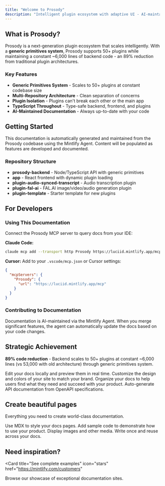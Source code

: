 ```yaml
---
title: "Welcome to Prosody"
description: "Intelligent plugin ecosystem with adaptive UI - AI-maintained documentation"
---
```


## What is Prosody?

Prosody is a next-generation plugin ecosystem that scales intelligently. With a **generic primitives system**, Prosody supports 50+ plugins while maintaining a constant ~6,000 lines of backend code - an 89% reduction from traditional plugin architectures.

### Key Features

- **Generic Primitives System** - Scales to 50+ plugins at constant codebase size
- **Multi-Repository Architecture** - Clean separation of concerns
- **Plugin Isolation** - Plugins can't break each other or the main app
- **TypeScript Throughout** - Type-safe backend, frontend, and plugins
- **AI-Maintained Documentation** - Always up-to-date with your code

## Getting Started

This documentation is automatically generated and maintained from the Prosody codebase using the Mintlify Agent. Content will be populated as features are developed and documented.

### Repository Structure

- **prosody-backend** - Node/TypeScript API with generic primitives
- **app** - React frontend with dynamic plugin loading
- **plugin-audio-synced-transcript** - Audio transcription plugin
- **plugin-fal-ai** - FAL.AI image/video/audio generation plugin
- **plugin-template** - Starter template for new plugins

## For Developers

### Using This Documentation

Connect the Prosody MCP server to query docs from your IDE:

**Claude Code:**
```bash
claude mcp add --transport http Prosody https://luciid.mintlify.app/mcp
```

**Cursor:**
Add to your `.vscode/mcp.json` or Cursor settings:
```json
{
  "mcpServers": {
    "Prosody": {
      "url": "https://luciid.mintlify.app/mcp"
    }
  }
}
```

### Contributing to Documentation

Documentation is AI-maintained via the Mintlify Agent. When you merge significant features, the agent can automatically update the docs based on your code changes.

## Strategic Achievement

**89% code reduction** - Backend scales to 50+ plugins at constant ~6,000 lines (vs 53,000 with old architecture) through generic primitives system.

<Columns cols={2}>
  <Card
    title="Edit locally"
    icon="pen-to-square"
    href="/development"
  >
    Edit your docs locally and preview them in real time.
  </Card>
  <Card
    title="Customize your site"
    icon="palette"
    href="/essentials/settings"
  >
    Customize the design and colors of your site to match your brand.
  </Card>
    <Card
    title="Set up navigation"
    icon="map"
    href="/essentials/navigation"
  >
    Organize your docs to help users find what they need and succeed with your product.
  </Card>
  <Card
    title="API documentation"
    icon="terminal"
    href="/api-reference/introduction"
  >
    Auto-generate API documentation from OpenAPI specifications.
  </Card>
</Columns>

## Create beautiful pages

Everything you need to create world-class documentation.

<Columns cols={2}>
  <Card
    title="Write with MDX"
    icon="pen-fancy"
    href="/essentials/markdown"
  >
    Use MDX to style your docs pages.
  </Card>
  <Card
    title="Code samples"
    icon="code"
    href="/essentials/code"
  >
    Add sample code to demonstrate how to use your product.
  </Card>
  <Card
    title="Images"
    icon="image"
    href="/essentials/images"
  >
    Display images and other media.
  </Card>
  <Card
    title="Reusable snippets"
    icon="recycle"
    href="/essentials/reusable-snippets"
  >
    Write once and reuse across your docs.
  </Card>
</Columns>

## Need inspiration?

<Card
  title="See complete examples"
  icon="stars"
  href="https://mintlify.com/customers"
>
  Browse our showcase of exceptional documentation sites.
</Card>
